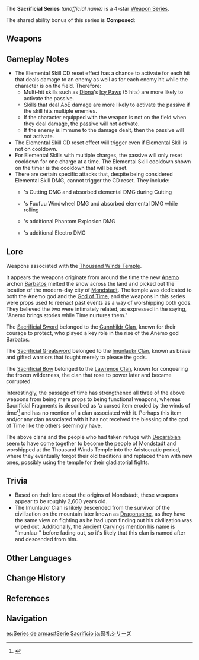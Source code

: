 {{Weapon Series Infobox
|rarity  = 4
|region  = Mondstadt
|passive = Composed
|naming  = Weapon name: Sacrificial ''weapon''
|lore    = [[Thousand Winds Temple]]
|other   = Designs are blue and silver versions of the [[Royal Series]] weapons
}}
The '''Sacrificial Series''' ''(unofficial name)'' is a 4-star [[Weapon Series]].

The shared ability bonus of this series is '''Composed''':
{{Description|After dealing damage to an enemy with an Elemental Skill, the skill has an '''40–80'''% chance to end its own CD. Can only occur once every '''30–16'''s.}}

==Weapons==
{{Weapons by Category Table|type=Sacrificial Series}}

==Gameplay Notes==
* The Elemental Skill CD reset effect has a chance to activate for each hit that deals damage to an enemy as well as for each enemy hit while the character is on the field. Therefore:
** Multi-hit skills such as [[Diona]]'s [[Icy Paws]] (5 hits) are more likely to activate the passive.
** Skills that deal AoE damage are more likely to activate the passive if the skill hits multiple enemies.
** If the character equipped with the weapon is not on the field when they deal damage, the passive will not activate.
** If the enemy is Immune to the damage dealt, then the passive will not activate.
* The Elemental Skill CD reset effect will trigger even if Elemental Skill is not on cooldown.
* For Elemental Skills with multiple charges, the passive will only reset cooldown for one charge at a time. The Elemental Skill cooldown shown on the timer is the cooldown that will be reset.
* There are certain specific attacks that, despite being considered Elemental Skill DMG, cannot trigger the CD reset. They include:
** {{Talent|Palm Vortex|20|nobr=1}}'s Cutting DMG and absorbed elemental DMG during Cutting
** {{Talent|Yoohoo Art: Fuuin Dash|20|nobr=1}}'s Fuufuu Windwheel DMG and absorbed elemental DMG while rolling
** {{Talent|"Come 'n' Get Me, Hag!"|20|nobr=1}}'s additional Phantom Explosion DMG
** {{Constellation|Thundering Might|20|nobr=1}}'s additional Electro DMG

==Lore==
Weapons associated with the [[Thousand Winds Temple]].

It appears the weapons originate from around the time the new [[Anemo]] archon [[Barbatos]] melted the snow across the land and picked out the location of the modern-day city of [[Mondstadt]]. The temple was dedicated to both the Anemo god and the [[Istaroth|God of Time]], and the weapons in this series were props used to reenact past events as a way of worshipping both gods. They believed the two were intimately related, as expressed in the saying, "Anemo brings stories while Time nurtures them."

The [[Sacrificial Sword]] belonged to the [[Gunnhildr Clan]], known for their courage to protect, who played a key role in the rise of the Anemo god Barbatos.

The [[Sacrificial Greatsword]] belonged to the [[Imunlaukr Clan]], known as brave and gifted warriors that fought merely to please the gods.

The [[Sacrificial Bow]] belonged to the [[Lawrence Clan]], known for conquering the frozen wilderness, the clan that rose to power later and became corrupted.

Interestingly, the passage of time has strengthened all three of the above weapons from being mere props to being functional weapons, whereas Sacrificial Fragments is described as 'a cursed item eroded by the winds of time'<ref name="Sac Fragments">{{Ref/Weapon|Sacrificial Fragments}}</ref> and has no mention of a clan associated with it. Perhaps this item and/or any clan associated with it has not received the blessing of the god of Time like the others seemingly have.

The above clans and the people who had taken refuge with [[Decarabian]] seem to have come together to become the people of Mondstadt and worshipped at the Thousand Winds Temple into the Aristocratic period, where they eventually forgot their old traditions and replaced them with new ones, possibly using the temple for their gladiatorial fights.

==Trivia==
*Based on their lore about the origins of Mondstadt, these weapons appear to be roughly 2,600 years old.
*The Imunlaukr Clan is likely descended from the survivor of the civilization on the mountain later known as [[Dragonspine]], as they have the same view on fighting as he had upon finding out his civilization was wiped out. Additionally, the [[Ancient Carvings]] mention his name is "Imunlau-" before fading out, so it's likely that this clan is named after and descended from him.

==Other Languages==
<!-- This section is transcluded on the weapon pages. -->
{{Other Languages
|en      = Composed
|zhs     = 气定神闲
|zhs_rm  = Qìdìng Shénxián
|zht     = 氣定神閒
|zht_rm  = Qìdìng Shénxián
|zh_tl   = 
|ja      = 落ち着き
|ja_rm   = Ochitsuki
|ja_tl   = Composure
|ko      = 침착
|ko_tl   = Composure
|es      = Serenidad
|es_tl   = Serenity
|fr      = Sang-froid
|fr_tl   = Composure
|ru      = Безмятежный
|ru_tl   = Serene
|th      = Composed
|vi      = Khí Định Thần
|vi_tl   = 
|de      = Göttliche Fügung
|de_tl   = 
|id      = Composed
|pt      = Composto
|pt_tl   = 
|tr      = Soğukkanlı
|tr_tl   = 
|it      = Compostezza
|it_tl   = 
}}

==Change History==
{{Change History|1.0}}

==References==
{{Reflist}}

==Navigation==
{{Weapon Series Navbox}}

[[es:Series de armas#Serie Sacrificio]]
[[ja:祭礼シリーズ]]